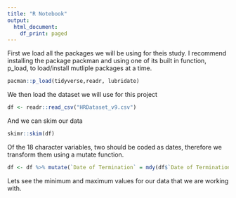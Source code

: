 ```yaml
---
title: "R Notebook"
output:
  html_document:
    df_print: paged
---
```


First we load all the packages we will be using for theis study. I recommend installing the package packman and using one of its built in function, p_load, to load/install mutliple packages at a time.

```r
pacman::p_load(tidyverse,readr, lubridate)
```

We then load the dataset we will use for this project

```r
df <- readr::read_csv("HRDataset_v9.csv")
```

And we can skim our data 

```r
skimr::skim(df)
```
Of the 18 character variables, two should be coded as dates, therefore we transform them using a mutate function.

```r
df <- df %>% mutate(`Date of Termination` = mdy(df$`Date of Termination`), `Date of Hire` = mdy(df$`Date of Hire`), Md_termination = format(`Date of Termination`,'%Y-%m'))
```

Lets see the minimum and maximum values for our data that we are working with. 





